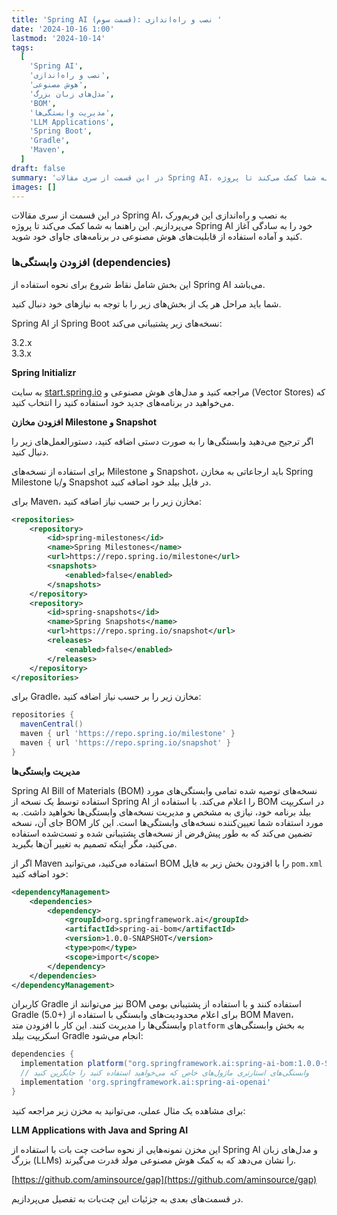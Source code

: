 ```yaml
---
title: 'Spring AI (قسمت سوم): نصب و راه‌اندازی '
date: '2024-10-16 1:00'
lastmod: '2024-10-14'
tags:
  [
    'Spring AI',
    'نصب و راه‌اندازی',
    'هوش مصنوعی',
    'مدل‌های زبان بزرگ',
    'BOM',
    'مدیریت وابستگی‌ها',
    'LLM Applications',
    'Spring Boot',
    'Gradle',
    'Maven',
  ]
draft: false
summary: 'در این قسمت از سری مقالات Spring AI، به نصب و راه‌اندازی این فریم‌ورک می‌پردازیم. این راهنما به شما کمک می‌کند تا پروژه Spring AI خود را به سادگی آغاز کنید و آماده استفاده از قابلیت‌های هوش مصنوعی در برنامه‌های جاوای خود شوید.'
images: []
---
```


در این قسمت از سری مقالات Spring AI، به نصب و راه‌اندازی این فریم‌ورک می‌پردازیم. این راهنما به شما کمک می‌کند تا پروژه Spring AI خود را به سادگی آغاز کنید و آماده استفاده از قابلیت‌های هوش مصنوعی در برنامه‌های جاوای خود شوید.

### افزودن وابستگی‌ها (dependencies)

این بخش شامل نقاط شروع برای نحوه استفاده از Spring AI می‌باشد.

شما باید مراحل هر یک از بخش‌های زیر را با توجه به نیازهای خود دنبال کنید.

Spring AI از Spring Boot نسخه‌های زیر پشتیبانی می‌کند:

<div dir="ltr">3.2.x</div>
<div dir="ltr">3.3.x</div>

**Spring Initializr**

به سایت [start.spring.io](https://start.spring.io) مراجعه کنید و مدل‌های هوش مصنوعی و (Vector Stores) که می‌خواهید در برنامه‌های جدید خود استفاده کنید را انتخاب کنید.

**افزودن مخازن Milestone و Snapshot**

اگر ترجیح می‌دهید وابستگی‌ها را به صورت دستی اضافه کنید، دستورالعمل‌های زیر را دنبال کنید.

برای استفاده از نسخه‌های Milestone و Snapshot، باید ارجاعاتی به مخازن Spring Milestone و/یا Snapshot در فایل بیلد خود اضافه کنید.

برای Maven، مخازن زیر را بر حسب نیاز اضافه کنید:

<div dir="ltr">

```xml
<repositories>
    <repository>
        <id>spring-milestones</id>
        <name>Spring Milestones</name>
        <url>https://repo.spring.io/milestone</url>
        <snapshots>
            <enabled>false</enabled>
        </snapshots>
    </repository>
    <repository>
        <id>spring-snapshots</id>
        <name>Spring Snapshots</name>
        <url>https://repo.spring.io/snapshot</url>
        <releases>
            <enabled>false</enabled>
        </releases>
    </repository>
</repositories>
```

</div>

برای Gradle، مخازن زیر را بر حسب نیاز اضافه کنید:

<div dir="ltr">

```gradle
repositories {
  mavenCentral()
  maven { url 'https://repo.spring.io/milestone' }
  maven { url 'https://repo.spring.io/snapshot' }
}
```

</div>

**مدیریت وابستگی‌ها**

Spring AI Bill of Materials (BOM) نسخه‌های توصیه شده تمامی وابستگی‌های مورد استفاده توسط یک نسخه از Spring AI را اعلام می‌کند. با استفاده از BOM در اسکریپت بیلد برنامه خود، نیازی به مشخص و مدیریت نسخه‌های وابستگی‌ها نخواهید داشت. به جای آن، نسخه BOM مورد استفاده شما تعیین‌کننده نسخه‌های وابستگی‌ها است. این کار تضمین می‌کند که به طور پیش‌فرض از نسخه‌های پشتیبانی شده و تست‌شده استفاده می‌کنید، مگر اینکه تصمیم به تغییر آن‌ها بگیرید.

اگر از Maven استفاده می‌کنید، می‌توانید BOM را با افزودن بخش زیر به فایل `pom.xml` خود اضافه کنید:

<div dir="ltr">

```xml
<dependencyManagement>
    <dependencies>
        <dependency>
            <groupId>org.springframework.ai</groupId>
            <artifactId>spring-ai-bom</artifactId>
            <version>1.0.0-SNAPSHOT</version>
            <type>pom</type>
            <scope>import</scope>
        </dependency>
    </dependencies>
</dependencyManagement>
```

</div>

کاربران Gradle نیز می‌توانند از BOM استفاده کنند و با استفاده از پشتیبانی بومی Gradle (5.0+) برای اعلام محدودیت‌های وابستگی با استفاده از BOM Maven، وابستگی‌ها را مدیریت کنند. این کار با افزودن متد `platform` به بخش وابستگی‌های اسکریپت بیلد Gradle انجام می‌شود:

<div dir="ltr">

```gradle
dependencies {
  implementation platform("org.springframework.ai:spring-ai-bom:1.0.0-SNAPSHOT")
  // وابستگی‌های استارتری ماژول‌های خاص که می‌خواهید استفاده کنید را جایگزین کنید
  implementation 'org.springframework.ai:spring-ai-openai'
}
```

</div>

برای مشاهده یک مثال عملی، می‌توانید به مخزن زیر مراجعه کنید:

**LLM Applications with Java and Spring AI**

این مخزن نمونه‌هایی از نحوه ساخت چت بات با استفاده از Spring AI و مدل‌های زبان بزرگ (LLMs) را نشان می‌دهد که به کمک هوش مصنوعی مولد قدرت می‌گیرند.

[https://github.com/aminsource/gap](https://github.com/aminsource/gap)

در قسمت‌های بعدی به جزئیات این چت‌بات به تفصیل می‌پردازیم.

